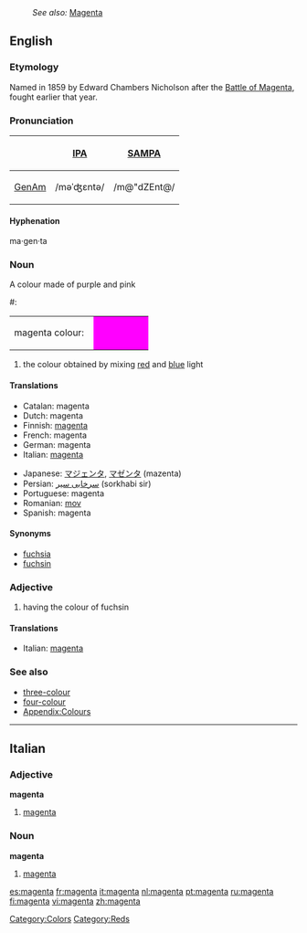 {{wikipedia}}
:''See also:'' [[Magenta]]
==English==

===Etymology===
Named in 1859 by Edward Chambers Nicholson after the [[w:Battle of Magenta|Battle of Magenta]], fought earlier that year.

===Pronunciation===
{| border=1 cellpadding=5
! !! [[w:IPA|IPA]] !! [[w:SAMPA|SAMPA]]
|-
! [[GenAm]]
| /məˈʤɛntə/ || /m@"dZEnt@/
|}

{{rfc-header|Hyphenation}}

{{rfc-header|Hyphenation}}

{{rfc-header|Hyphenation}}

====Hyphenation====
ma·gen·ta

===Noun===
{{en-noun}}

A colour made of purple and pink
#:<table><tr><td>magenta colour: &nbsp;</td><td bgcolor="#FF00FF" width="80">&nbsp; </td></tr></table>
# the colour obtained by mixing [[red]] and [[blue]] light

====Translations====
{{trans-top|colour}}
*Catalan: magenta
*Dutch: magenta
*Finnish: [[magenta]]
*French: magenta
*German: magenta
*Italian: [[#Italian|magenta]]
{{trans-mid}}
*Japanese: [[マジェンタ]], [[マゼンタ]] (mazenta)
*Persian: [[سرخابی سیر]] (sorkhabi sir)
*Portuguese: magenta
*Romanian: [[mov]]
*Spanish: magenta
{{trans-bottom}}

====Synonyms====
*[[fuchsia]]
*[[fuchsin]]

===Adjective===
{{en-adj}}

# having the colour of fuchsin

====Translations====
{{trans-top|colour}}
*Italian: [[#Italian|magenta]]
{{trans-mid}}
{{trans-bottom}}

===See also===
*[[three-colour]]
*[[four-colour]]
*[[Wiktionary_Appendix:Colours|Appendix:Colours]]

[[Category:Colors]]
[[Category:Reds]]

----

==Italian==

===Adjective===
'''magenta''' {{inv}}

# [[#English|magenta]]

===Noun===
'''magenta''' {{m}} {{inv}}

# [[#English|magenta]]

[[es:magenta]]
[[fr:magenta]]
[[it:magenta]]
[[nl:magenta]]
[[pt:magenta]]
[[ru:magenta]]
[[fi:magenta]]
[[vi:magenta]]
[[zh:magenta]]
